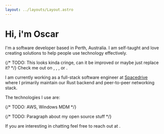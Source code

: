 ```yaml
---
layout: ../layouts/Layout.astro
---
```


# Hi, i'm Oscar

I'm a software developer based in Perth, Australia. I am self-taught and love creating solutions to help people use technology effectively.

{/* TODO: This looks kinda cringe, can it be improved or maybe just replace it? */}
Check me out on <a href="https://github.com/oscartbeaumont" target="_blank" class="hover:opacity-80"><GitHub /></a>, <a href="https://twitter.com/oscartbeaumont" target="_blank" class="hover:opacity-80 no-underline text-2xl"><Twitter /></a>, <a href="https://www.linkedin.com/in/oscartbeaumont" target="_blank" class="hover:opacity-80"><LinkedIn /></a>, or <a href="https://www.twitch.tv/oscartbeaumont" target="_blank" class="hover:opacity-80"><Twitch /></a>.

I am currently working as a full-stack software engineer at <a href="https://www.spacedrive.com" target="_blank" class="bg-gradient-to-r from-violet-600 to-fuchsia-600 hover:from-violet-500 hover:to-fuchsia-500 bg-clip-text text-transparent">Spacedrive</a> where I primarily maintain our Rust backend and peer-to-peer networking stack.

<p class="!mb-2">The technologies I use are:</p>
<IconLayout>
    <Icon name="Rust" icon={Rust} href="https://www.rust-lang.org" />
    <Icon name="Typescript" icon={Typescript} href="https://www.typescriptlang.org" />
    <Icon name="SolidJS" icon={SolidJS} href="https://www.solidjs.com" />
    <Icon name="Tailwind CSS" icon={TailwindCSS} href="https://tailwindcss.com" />
    <Icon name="Tanstack Query" icon={TanstackQuery} href="https://tanstack.com/query" />
    {/* TODO: AWS, Windows MDM */}
</IconLayout>

{/* TODO: Paragraph about my open source stuff */}

If you are interesting in chatting feel free to reach out at <ProtectedEmail email="oscar@otbeaumont.me" />.
